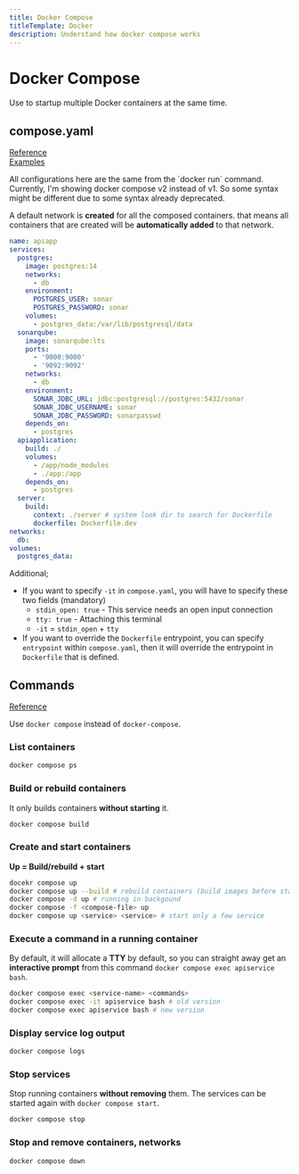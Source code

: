 ```yaml
---
title: Docker Compose
titleTemplate: Docker
description: Understand how docker compose works
---
```



# Docker Compose

<Callout type="info" emoji="ℹ️">
  Use to startup multiple Docker containers at the same time.
</Callout>

## compose.yaml

[Reference](https://docs.docker.com/compose/compose-file/)  
[Examples](https://github.com/docker/awesome-compose/tree/master)

<Callout type="info" emoji="ℹ️">
  All configurations here are the same from the `docker run` command. Currently,
  I'm showing docker compose v2 instead of v1. So some syntax might be different
  due to some syntax already deprecated.
</Callout>

A default network is **created** for all the composed containers. that means all containers that are created will be **automatically added** to that network.

```yaml filename="compose.yaml"
name: apiapp
services:
  postgres:
    image: postgres:14
    networks:
      - db
    environment:
      POSTGRES_USER: sonar
      POSTGRES_PASSWORD: sonar
    volumes:
      - postgres_data:/var/lib/postgresql/data
  sonarqube:
    image: sonarqube:lts
    ports:
      - '9000:9000'
      - '9092:9092'
    networks:
      - db
    environment:
      SONAR_JDBC_URL: jdbc:postgresql://postgres:5432/sonar
      SONAR_JDBC_USERNAME: sonar
      SONAR_JDBC_PASSWORD: sonarpasswd
    depends_on:
      - postgres
  apiapplication:
    build: ./
    volumes:
      - /app/node_modules
      - ./app:/app
    depends_on:
      - postgres
  server:
    build:
      context: ./server # system look dir to search for Dockerfile
      dockerfile: Dockerfile.dev
networks:
  db:
volumes:
  postgres_data:
```

Additional;

- If you want to specify `-it` in `compose.yaml`, you will have to specify these two fields (mandatory)
  - `stdin_open: true` - This service needs an open input connection
  - `tty: true` - Attaching this terminal
  - `-it` = `stdin_open` + `tty`
- If you want to override the `Dockerfile` entrypoint, you can specify `entrypoint` within `compose.yaml`, then it will override the entrypoint in `Dockerfile` that is defined.

## Commands

[Reference](https://docs.docker.com/compose/reference/)

Use `docker compose` instead of `docker-compose`.

### List containers

```bash
docker compose ps
```

### Build or rebuild containers

It only builds containers **without starting** it.

```bash
docker compose build
```

### Create and start containers

**Up = Build/rebuild + start**

```bash
docekr compose up
docker compose up --build # rebuild containers (build images before starting containers)
docker compose -d up # running in backgound
docker compose -f <compose-file> up
docker compose up <service> <service> # start only a few service
```

### Execute a command in a running container

By default, it will allocate a **TTY** by default, so you can straight away get an **interactive prompt** from this command `docker compose exec apiservice bash`.

```bash
docker compose exec <service-name> <commands>
docker compose exec -it apiservice bash # old version
docker compose exec apiservice bash # new version
```

### Display service log output

```bash
docker compose logs
```

### Stop services

Stop running containers **without removing** them. The services can be started again with `docker compose start`.

```bash
docker compose stop
```

### Stop and remove containers, networks

```bash
docker compose down
```
